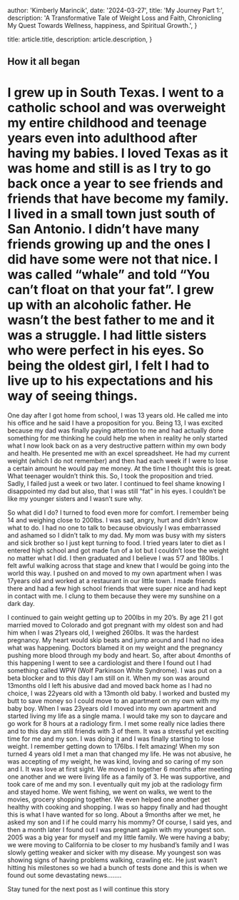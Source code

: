 
  author: 'Kimberly Marincik',
  date: '2024-03-27',
  title: 'My Journey Part 1:',
  description: 'A Transformative Tale of Weight Loss and Faith, Chronicling My Quest Towards Wellness, happiness, and Spiritual Growth.',
}

  title: article.title,
  description: article.description,
}


## How it all began

# I grew up in South Texas. I went to a catholic school and was overweight my entire childhood and teenage years even into adulthood after having my babies. I loved Texas as it was home and still is as I try to go back once a year to see friends and friends that have become my family. I lived in a small town just south of San Antonio. I didn’t have many friends growing up and the ones I did have some were not that nice. I was called “whale” and told “You can’t float on that your fat”. I grew up with an alcoholic father. He wasn’t the best father to me and it was a struggle. I had little sisters who were perfect in his eyes. So being the oldest girl, I felt I had to live up to his expectations and his way of seeing things.

One day after I got home from school, I was 13 years old. He called me into his office and he said I have a proposition for you. Being 13, I was excited because my dad was finally paying attention to me and had actually done something for me thinking he could help me when in reality he only started what I now look back on as a very destructive pattern within my own body and health. He presented me with an excel spreadsheet. He had my current weight (which I do not remember) and then had each week if I were to lose a certain amount he would pay me money. At the time I thought this is great. What teenager wouldn’t think this. So, I took the proposition and tried. Sadly, I failed just a week or two later. I continued to feel shame knowing I disappointed my dad but also, that I was still “fat” in his eyes. I couldn’t be like my younger sisters and I wasn’t sure why.

So what did I do? I turned to food even more for comfort. I remember being 14 and weighing close to 200lbs. I was sad, angry, hurt and didn’t know what to do. I had no one to talk to because obviously I was embarrassed and ashamed so I didn’t talk to my dad. My mom was busy with my sisters and sick brother so I just kept turning to food. I tried years later to diet as I entered high school and got made fun of a lot but I couldn’t lose the weight no matter what I did. I then graduated and I believe I was 5’7 and 180lbs. I felt awful walking across that stage and knew that I would be going into the world this way. I pushed on and moved to my own apartment when I was 17years old and worked at a restaurant in our little town. I made friends there and had a few high school friends that were super nice and had kept in contact with me. I clung to them because they were my sunshine on a dark day.

I continued to gain weight getting up to 200lbs in my 20’s. By age 21 I got married moved to Colorado and got pregnant with my oldest son and had him when I was 21years old, I weighed 260lbs. It was the hardest pregnancy. My heart would skip beats and jump around and I had no idea what was happening. Doctors blamed it on my weight and the pregnancy pushing more blood through my body and heart. So, after about 4months of this happening I went to see a cardiologist and there I found out I had something called WPW (Wolf Parkinson White Syndrome). I was put on a beta blocker and to this day I am still on it. When my son was around 13months old I left his abusive dad and moved back home as I had no choice, I was 22years old with a 13month old baby. I worked and busted my butt to save money so I could move to an apartment on my own with my baby boy. When I was 23years old I moved into my own apartment and started living my life as a single mama. I would take my son to daycare and go work for 8 hours at a radiology firm. I met some really nice ladies there and to this day am still friends with 3 of them. It was a stressful yet exciting time for me and my son. I was doing it and I was finally starting to lose weight. I remember getting down to 176lbs. I felt amazing! When my son turned 4 years old I met a man that changed my life. He was not abusive, he was accepting of my weight, he was kind, loving and so caring of my son and I. It was love at first sight. We moved in together 6 months after meeting one another and we were living life as a family of 3. He was supportive, and took care of me and my son. I eventually quit my job at the radiology firm and stayed home. We went fishing, we went on walks, we went to the movies, grocery shopping together. We even helped one another get healthy with cooking and shopping. I was so happy finally and had thought this is what I have wanted for so long. About a 9months after we met, he asked my son and I if he could marry his mommy? Of course, I said yes, and then a month later I found out I was pregnant again with my youngest son. 2005 was a big year for myself and my little family. We were having a baby; we were moving to California to be closer to my husband’s family and I was slowly getting weaker and sicker with my disease. My youngest son was showing signs of having problems walking, crawling etc. He just wasn’t hitting his milestones so we had a bunch of tests done and this is when we found out some devastating news……..

Stay tuned for the next post as I will continue this story
